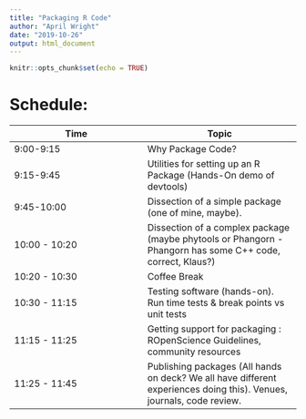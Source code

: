 ```yaml
---
title: "Packaging R Code"
author: "April Wright"
date: "2019-10-26"
output: html_document
---
```


```r
knitr::opts_chunk$set(echo = TRUE)
```

# Schedule:

| Time | Topic |
|------|-------|
| 9:00-9:15 | Why Package Code?  |
| 9:15-9:45 | Utilities for setting up an R Package (Hands-On demo of devtools) |
| 9:45-10:00 | Dissection of a simple package (one of mine, maybe). |
| 10:00 - 10:20 | Dissection of a complex package (maybe phytools or Phangorn - Phangorn has some C++ code, correct, Klaus?) |
| 10:20 - 10:30 | Coffee Break |
| 10:30 - 11:15 | Testing software (hands-on). Run time tests & break points vs unit tests |
| 11:15 - 11:25 | Getting support for packaging : ROpenScience Guidelines, community resources |
| 11:25 - 11:45 | Publishing packages (All hands on deck? We all have different experiences doing this). Venues, journals, code review. |
